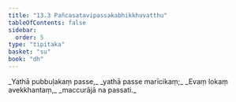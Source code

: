 ```yaml
---
title: "13.3 Pañcasatavipassakabhikkhuvatthu"
tableOfContents: false
sidebar:
  order: 5
type: "tipitaka"
basket: "su"
book: "dh"
---
```



<DynamicBreadcrumb />

<Division number="170" book="dh">

<Paragraph number="183" type="verses" book="dh">
_Yathā pubbuḷakaṃ passe,_  
_yathā passe marīcikaṃ;_  
_Evaṃ lokaṃ avekkhantaṃ,_  
_maccurājā na passati._
</Paragraph>
</Division>